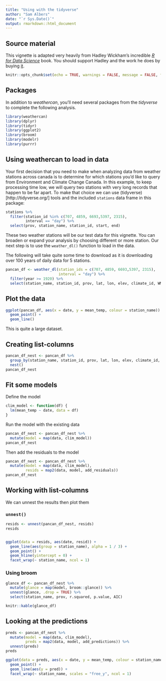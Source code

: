 ```yaml
---
title: "Using with the tidyverse"
author: "Sam Albers"
date: "`r Sys.Date()`"
output: rmarkdown::html_document
---
```


## Source material
This vignette is adapted very heavily from Hadley Wickham's incredible [*R for Data Science*](http://r4ds.had.co.nz/) book. You should support Hadley and the work he does by buying [it](https://www.amazon.com/Data-Science-Transform-Visualize-Model/dp/1491910399).

```r
knitr::opts_chunk$set(echo = TRUE, warnings = FALSE, message = FALSE, fig.width = 10, fig.height = 6)
```

## Packages
In addition to *weathercan*, you'll need several packages from the *tidyverse*  to complete the following analysis.

```R
library(weathercan)
library(dplyr)
library(tidyr)
library(ggplot2)
library(broom)
library(modelr)
library(purrr)
```

## Using weathercan to load in data

Your first decision that you need to make when analyzing data from weather stations across canada is to determine for which stations you'd like to query from Environment and Climate Change Canada. In this example, to keep processing time low, we will query two stations with very long records that happen to be far apart. To make that choice we can use (tidyverse)[http://tidyverse.org/] tools and the included `stations` data frame in this package:

```R
stations %>%
  filter(station_id %in% c(707, 4859, 6693,5397, 2315),
         interval == "day") %>%
  select(prov, station_name, station_id, start, end)
```

These two weather stations will be our test data for this vignette. You can broaden or expand your analysis by choosing different or more station. Our next step is to use the `weather_dl()` function to load in the data. 

The following will take quite some time to download as it is downloading over 100 years of daily data for 5 stations.

```R
pancan_df <- weather_dl(station_ids = c(707, 4859, 6693,5397, 2315), 
                        interval = "day") %>%
  filter(year >= 1920) %>%
  select(station_name, station_id, prov, lat, lon, elev, climate_id, WMO_id, TC_id, mean_temp, date)
```

## Plot the data
```r
ggplot(pancan_df, aes(x = date, y = mean_temp, colour = station_name)) +
  geom_point() +
  geom_line()
```

This is quite a large dataset. 

## Creating list-columns
```r
pancan_df_nest <- pancan_df %>%
  group_by(station_name, station_id, prov, lat, lon, elev, climate_id, WMO_id, TC_id) %>%
  nest()
pancan_df_nest
```

## Fit some models

Define the model

```r
clim_model <- function(df) {
  lm(mean_temp ~ date, data = df)
}
```

Run the model with the existing data

```r
pancan_df_nest <- pancan_df_nest %>% 
  mutate(model = map(data, clim_model))
pancan_df_nest
```

Then add the residuals to the model

```r
pancan_df_nest <- pancan_df_nest %>% 
  mutate(model = map(data, clim_model),
         resids = map2(data, model, add_residuals)) 
pancan_df_nest
```

## Working with list-columns
We can unnest the results then plot them

### `unnest()`
```r
resids <- unnest(pancan_df_nest, resids)
resids


ggplot(data = resids, aes(date, resid)) +
  geom_line(aes(group = station_name), alpha = 1 / 3) + 
  geom_point() +
  geom_hline(yintercept = 0) +
  facet_wrap(~ station_name, ncol = 1)
```


### Using broom
```r
glance_df <- pancan_df_nest %>% 
  mutate(glance = map(model, broom::glance)) %>% 
  unnest(glance, .drop = TRUE) %>%
  select(station_name, prov, r.squared, p.value, AIC)
```

```r
knitr::kable(glance_df)
```


## Looking at the predictions
```r
preds <- pancan_df_nest %>% 
  mutate(model = map(data, clim_model),
         preds = map2(data, model, add_predictions)) %>%
  unnest(preds)
preds

ggplot(data = preds, aes(x = date, y = mean_temp, colour = station_name)) +
  geom_point() +
  geom_line(aes(y = pred)) +
  facet_wrap(~ station_name, scales = "free_y", ncol = 1)
```
